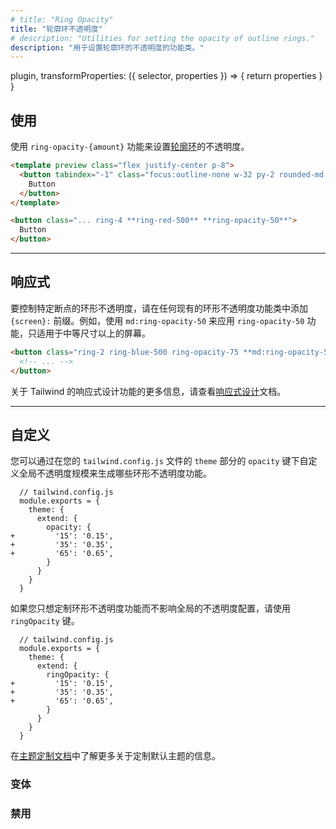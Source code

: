 ```yaml
---
# title: "Ring Opacity"
title: "轮廓环不透明度"
# description: "Utilities for setting the opacity of outline rings."
description: "用于设置轮廓环的不透明度的功能类。"
---
```



  plugin,
  transformProperties: ({ selector, properties }) => {
    return properties
  }
}


<!-- ## Usage -->
## 使用

<!-- Use the `ring-opacity-{amount}` utilities to set the opacity of an [outline ring](/docs/ring-width). -->
使用 `ring-opacity-{amount}` 功能来设置[轮廓环](/docs/ring-width)的不透明度。

```html rose
<template preview class="flex justify-center p-8">
  <button tabindex="-1" class="focus:outline-none w-32 py-2 rounded-md font-semibold text-white bg-red-500 ring-4 ring-red-500 ring-opacity-50">
    Button
  </button>
</template>

<button class="... ring-4 **ring-red-500** **ring-opacity-50**">
  Button
</button>
```

---

<!-- ## Responsive

To control the ring opacity at a specific breakpoint, add a `{screen}:` prefix to any existing ring opacity utility. For example, use `md:ring-opacity-50` to apply the `ring-opacity-50` utility at only medium screen sizes and above. -->
## 响应式

要控制特定断点的环形不透明度，请在任何现有的环形不透明度功能类中添加 `{screen}:` 前缀。例如，使用 `md:ring-opacity-50` 来应用 `ring-opacity-50` 功能，只适用于中等尺寸以上的屏幕。

```html
<button class="ring-2 ring-blue-500 ring-opacity-75 **md:ring-opacity-50**">
  <!-- ... -->
</button>
```

<!-- For more information about Tailwind's responsive design features, check out the [Responsive Design](/docs/responsive-design) documentation. -->
关于 Tailwind 的响应式设计功能的更多信息，请查看[响应式设计](/docs/responsive-design)文档。

---

<!-- ## Customizing

You can customize which ring opacity utilities are generated by customizing your global opacity scale under the `opacity` key in the `theme` section of your `tailwind.config.js` file: -->
## 自定义

您可以通过在您的 `tailwind.config.js` 文件的 `theme` 部分的 `opacity` 键下自定义全局不透明度规模来生成哪些环形不透明度功能。

```diff-js
  // tailwind.config.js
  module.exports = {
    theme: {
      extend: {
        opacity: {
+         '15': '0.15',
+         '35': '0.35',
+         '65': '0.65',
        }
      }
    }
  }
```

<!-- If you'd like to customize only the ring opacity utilities without affecting your global opacity scale, use the `ringOpacity` key instead: -->
如果您只想定制环形不透明度功能而不影响全局的不透明度配置，请使用 `ringOpacity` 键。

```diff-js
  // tailwind.config.js
  module.exports = {
    theme: {
      extend: {
        ringOpacity: {
+         '15': '0.15',
+         '35': '0.35',
+         '65': '0.65',
        }
      }
    }
  }
```

<!-- Learn more about customizing the default theme in the [theme customization documentation](/docs/theme#customizing-the-default-theme). -->
在[主题定制文档](/docs/theme#-5)中了解更多关于定制默认主题的信息。

<!-- ### Variants -->
### 变体
<Variants plugin="ringOpacity" />

<!-- ### Disabling -->
### 禁用
<Disabling plugin="ringOpacity" />
